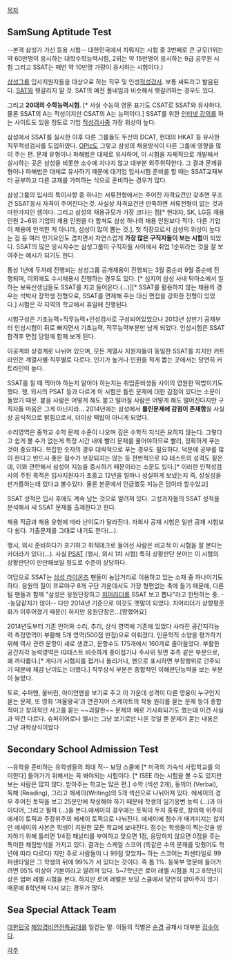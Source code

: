 [[목차]]
== SamSung Aptitude Test ==
--본격 삼성가 가신 등용 시험--
대한민국에서 치뤄지는 시험 중 3번째로 큰 규모(1위는 약 60만명이 응시하는 대학수학능력시험, 2위는 약 15만명이 응시하는 9급 공무원 시험 그리고 SSAT는 매번 약 10만명 가량이 응시하는 시험이다.)

[[삼성그룹]] 입사지원자들을 대상으로 하는 직무 및 인성[[적성검사]]. 보통 싸트라고 발음된다. [[SAT]]와 헷갈리지 말 것. SAT의 예전 풀네임과 비슷해서 헷갈려하는 경우도 있다.

그리고 '''20대의 수학능력시험'''. [* 사실 수능의 영문 표기도 CSAT로 SSAT와 유사하다. 물론 SSAT의 A는 적성이지만 CSAT의 A는 능력이다.] SSAT를 위한 [[인터넷 강의]]를 하는 사이트도 있을 정도로 기업 [[적성검사]]중 가장 위상이 높다.

삼성에서 SSAT를 실시한 이후 다른 그룹들도 두산의 DCAT, 현대의 HKAT 등 유사한 직무적성검사를 도입하였다. [[OPIc]]도 그렇고 삼성의 채용방식이 다른 그룹에 영향을 많이 주는 편. 문제 유형이나 파해법은 대체로 유사하며, 이 시험을 자체적으로 개발해서 실시하는 곳은 삼성을 비롯한 소수에 지나지 않고 대부분 외주위탁한다. 그 결과 문제유형이나 파해법은 대체로 유사하기 때문에 대기업 입사시험 준비를 할 때는 SSAT교재부터 공부하고 다른 교재를 가미하는 식으로 준비하는 경우가 많다.

삼성그룹의 입사의 특이사항 중 하나는 서류전형에서는 주어진 자격요건만 갖추면 무조건 SSAT응시 자격이 주어진다는것. 사실상 자격요건만 만족하면 서류전형이 없는 것과 마찬가지인 셈이다. 그리고 삼성의 채용규모가 가장 크다는 점[* 현대차, SK, LG등 채용 인원 2~6위 기업의 채용 인원을 다 합쳐도 삼성 하나의 채용 인원보다 적다. 다른 기업이 채용에 인색한 게 아니라, 삼성이 많이 뽑는 것.], 첫 직장으로서 삼성의 위상이 높다는 점 등 여러 인기요인도 겹치면서 자연스럽게 '''가장 많은 구직자들이 보는 시험'''이 되었다. SSAT의 많은 응시자수는 삼성그룹이 구직자들 사이에서 취업 1순위라는 것을 잘 보여주는 예시가 되기도 한다.

통상 1년에 두차례 진행되는 삼성그룹 공개채용이 진행되는 3월 중순과 9월 중순에 진행되며, 이외에도 수시채용시 진행하는 경우도 있다. [* 심지어 삼성 사내 탁아소에서 일하는 보육선생님들도 SSAT를 치고 들어온다.(…)][* SSAT를 활용하지 않는 채용의 경우는 석박사 장학생 전형으로, SSAT를 면제해 주는 대신 면접을 강화한 전형이 있었다.] 시험은 각 지역의 학교에서 휴일에 진행된다. 

시험구성은 기초능력+직무능력+인성검사로 구성되어있었으나 2013년 상반기 공채부터 인성시험이 뒤로 빠지면서 기초능력, 직무능력부분만 남게 되었다. 인성시험은 SSAT 합격후 면접 당일에 함께 보게 된다.

이공계와 상경계로 나뉘어 있으며, 모든 계열사 지원자들이 동일한 SSAT를 치지만 커트라인은 계열사별·직무별로 다르다. 인기가 높거나 인원을 적게 뽑는 곳에서는 당연히 커트라인이 높다.

SSAT를 칠 때 찍어야 하는지 말아야 하는지는 취업준비생들 사이의 영원한 떡밥이기도 했다. 행, 외시의 PSAT 등과 다르게 이 시험은 틀린 문제에 대한 감점이 있다는 소문이 돌았기 때문. 붙을 사람은 어떻게 해도 붙고 떨어질 사람은 어떻게 해도 떨어진다지만 구직자들 마음은 그게 아닌지라...  2014년에는 삼성에서 '''틀린문제에 감점이 존재함'''을 사실상 공식적으로 밝힘으로서, 더이상 떡밥이 아니게 되었다.

수리영역은 중학교 수학 문제 수준이 나오며 깊은 수학적 지식은 요하지 않는다. 그렇다고 쉽게 볼 수가 없는게 특정 시간 내에 빨리 문제를 풀어야하므로 빨리, 정확하게 푸는 것이 중요하다. 복잡한 숫자의 경우 대략적으로 푸는 경우도 필요하다. 덕분에 공부를 많이 한다고 반드시 좋은 점수가 보장되지는 않는 등 전반적으로 IQ 테스트의 성격도 짙은데, 이와 관련해서 삼성이 지능을 중시하기 때문이라는 소문도 있다.[* 이러한 인적성검사의 주된 목적은 입사지원자가 초중고 12년을 얼마나 성실하게 보냈는지 즉, 성실성을 판가름하는데 있다고 볼수있다. 물론 본문에서 언급했듯 지능은 덤이라 할수있고]

SSAT 성적은 입사 후에도 계속 남는 것으로 알려져 있다. 고성과자들의 SSAT 성적을 분석해서 새 SSAT 문제를 출제한다고 한다.

채용 직급과 채용 유형에 따라 난이도가 달라진다. 자회사 공채 시험은 일반 공채 시험보다 쉽다. 기출문제를 그대로 내기도 한다(...).

행시, 외시 준비하다가 포기하고 취직테크로 들어선 사람은 비교적 이 시험을 잘 본다는 카더라가 있다(...). 사실 [[PSAT]] (행시, 외시 1차 시험) 특히 상황판단 분야는 이 시험의 상황판단이 만만해보일 정도로 수준이 상당하다.

여담으로 SSAT는 [[삼성 라이온즈]] 팬들이 농담거리로 이용하고 있는 소재 중 하나이기도 하다. 응원의 질이 프로야구 8개 구단 가운데서도 가장 형편없는 축에 들기 때문에, 다른 팀 팬들과 함께 "삼성은 응원단장하고 [[치어리더]]를 SSAT 보고 뽑나"라고 한탄하는 중. --농담같지가 않아-- 다만 2014년 기준으로 이것도 옛말이 되었다. 치어리더가 상향평준화가 이루어졌기 때문(!) 하지만 응원단장은...[망했어요]

2014년도부터 기존 언어와 수리, 추리, 상식 영역에 기존에 있었다 사라진 공간지각능력 측정영역이 부활해 5개 영역(500점 만점)으로 이뤄졌다. 인문학적 소양을 평가하기 위해 역사 관련 문항이 새로 생겼고, 문항수도 175개에서 160개로 줄어들었다. 부활한 공간지각 능력영역은 IQ테스트 비슷하게 종이접기나 주사위 뒷면 추측 같은 부분으로, 꽤 까다롭다.[* 게다가 시험지를 접거나 돌리거나, 펜으로 표시하면 부정행위로 간주되기 때문에 체감 난이도는 더했다.] 직무상식 부분은 종합적인 이해판단능력을 보는 부분이 늘었다.

토르, 수퍼맨, 울버린, 아이언맨을 보기로 주고 이 가운데 성격이 다른 영웅이 누구인지 묻는 문제, 또 영화 ‘겨울왕국’과 연관지어 스케이트의 작동 원리를 묻는 문제 등이 종합적이고 창의적인 사고를 묻는 ~~괴랄한~~ 문제의 예로 기사화되기도 했는데 이건 사실과 약간 다르다. 슈퍼히어로나 엘사는 그냥 보기로만 나온 것일 뿐 문제가 묻는 내용은 그냥 과학상식이었다



== Secondary School Admission Test ==
--유학을 준비하는 유학생들의 최대 적--
보딩 스쿨에 [* 미국의 기숙식 사립학교를 의미한다] 들어가기 위해서는 꼭 봐야되는 시험이다. [* ISEE 라는 시험을 볼 수도 있지만 보는 사람은 많지 않다. 받아주는 학교는 많은 편.] 수학 (섹션 2개), 동의어 (Verbal), 독해 (Reading), 그리고 에세이(Writing)의 5개 섹션으로 나뉘어져 있다. 에세이의 경우 주어진 토픽을 보고 25분만에 작성해야 하기 때문에 학생의 임기응변 능력 (...)과 아이디어, 그리고 필력 (...)을 본다.에세이의 경우에는 토픽이 두지 종류로, 창의력 위주의 에세이 토픽과 주장위주의 에세이 토픽으로 나눠진다. 에세이에 점수가 매겨지지는 않지만 에세이의 사본은 학생이 지원한 모든 학교에 보내진다. 점수는 학생들이 찍는것을 방지하기 위해 틀리면 1/4점 패날티를 부여하고 맞으면 1점, 응답하지 않으면 0점을 주는 특이한 채점방식을 가지고 있다. 결과는 스케일 스코어 (똑같은 수의 문제를 맞췄어도 학년에 따라 다르다) 지만 주로 사람들이 나 99점 맞았자~ 하는 스코어는 퍼센타일로 99퍼센타일은 그 학생의 뒤에 99%가 서 있다는 것이다. 즉 톱 1%. 동북부 명문에 들어가려면 95% 이상이 기본이라고 알려져 있다. 5~7학년은 로어 레벨 시험을 치고 8학년이상은 업퍼 레벨 시험을 본다. 하지만 로어 레벨은 보딩 스쿨에서 당연히 받아주지 않기 때문에 8학년때 다시 보는 경우가 많다. 

== Sea Special Attack Team ==
[[대한민국]] [[해양경비안전본부#s-6.1|해양경비안전특공대]]를 일컫는 말. 이들의 직별은 [[순경]] 공채시 대부분 [[잠수]]이다.

[[각주]]
